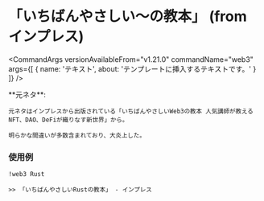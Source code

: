 

# 「いちばんやさしい〜の教本」 (from インプレス)

<CommandArgs
  versionAvailableFrom="v1.21.0"
  commandName="web3"
  args={[
    {
      name: 'テキスト',
      about: 'テンプレートに挿入するテキストです。'
    }
  ]}
/>

<Callout type="info">
    **元ネタ**:

    元ネタはインプレスから出版されている「いちばんやさしいWeb3の教本 人気講師が教えるNFT、DAO、DeFiが織りなす新世界」から。

    明らかな間違いが多数含まれており、大炎上した。

</Callout>

### 使用例

`!web3 Rust`

```
>> 「いちばんやさしいRustの教本」 - インプレス
```
